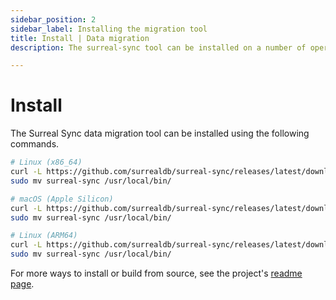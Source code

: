 ```yaml
---
sidebar_position: 2
sidebar_label: Installing the migration tool
title: Install | Data migration
description: The surreal-sync tool can be installed on a number of operating systems via a single command.

---
```


# Install

The Surreal Sync data migration tool can be installed using the following commands.

```bash
# Linux (x86_64)
curl -L https://github.com/surrealdb/surreal-sync/releases/latest/download/surreal-sync-x86_64-unknown-linux-gnu.tar.gz | tar xz
sudo mv surreal-sync /usr/local/bin/

# macOS (Apple Silicon)
curl -L https://github.com/surrealdb/surreal-sync/releases/latest/download/surreal-sync-aarch64-apple-darwin.tar.gz | tar xz
sudo mv surreal-sync /usr/local/bin/

# Linux (ARM64)
curl -L https://github.com/surrealdb/surreal-sync/releases/latest/download/surreal-sync-aarch64-unknown-linux-gnu.tar.gz | tar xz
sudo mv surreal-sync /usr/local/bin/
```

For more ways to install or build from source, see the project's [readme page](https://github.com/surrealdb/surreal-sync?tab=readme-ov-file#install-pre-built-binaries).